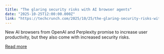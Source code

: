 ```yaml
---
title: "The glaring security risks with AI browser agents"
date: "2025-10-25T12:00:00.000Z"
link: "https://techcrunch.com/2025/10/25/the-glaring-security-risks-with-ai-browser-agents/"
---
```


New AI browsers from OpenAI and Perplexity promise to increase user productivity, but they also come with increased security risks.

[Read more](https://techcrunch.com/2025/10/25/the-glaring-security-risks-with-ai-browser-agents/)
